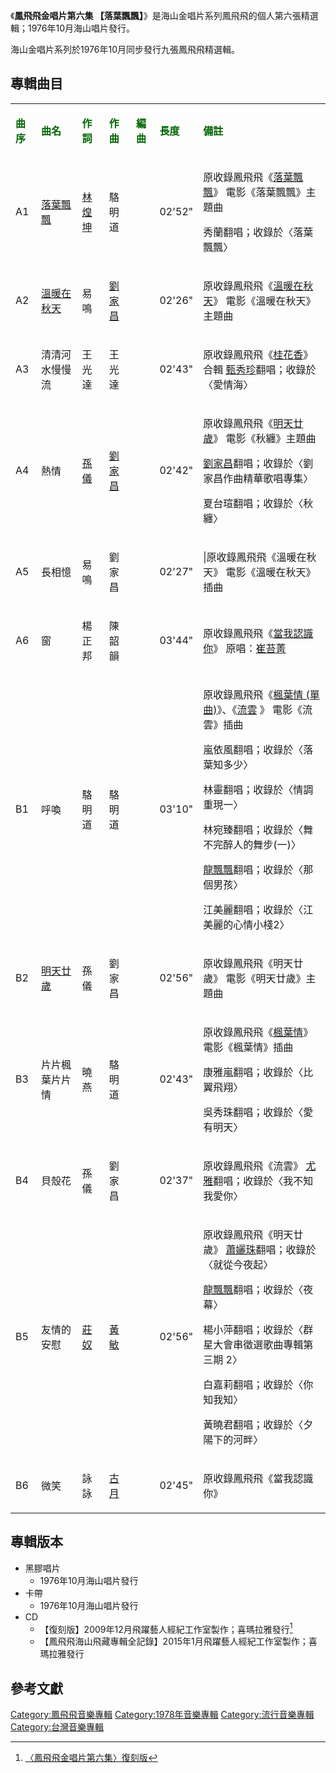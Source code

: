 {{Infobox album <!-- See Wikipedia:WikiProject_Albums -->
| name       = 鳳飛飛金唱片第六集 〈落葉飄飄〉
| type       = 精選輯
| artist     = [[鳳飛飛|鳳飛飛]]
| cover      = 
| released   = 1976年10月
| genre      = [[國語流行音樂|國語流行音樂]]
| length     = 31 分05秒
| label      = 海山唱片
<!-- 未知參數 | number     = LS-7039 -->
| producer   = 
| prev_title = [[鳳飛飛金唱片第五集|鳳飛飛金唱片第五集]]
| prev_year  = 1976 <!-- 10月 -->
| next_title = [[鳳飛飛金唱片第七集|鳳飛飛金唱片第七集]]
| next_year  = 1976 <!-- 10月 -->
}}
《'''鳳飛飛金唱片第六集 【落葉飄飄】'''》是海山金唱片系列鳳飛飛的個人第六張精選輯；1976年10月海山唱片發行。

海山金唱片系列於1976年10月同步發行九張鳳飛飛精選輯。

==專輯曲目==
{| class="wikitable"
|-
| <font color=darkgreen>'''曲序'''</font> || <font color=darkgreen>'''曲名'''</font> || <font color=darkgreen>'''作詞'''</font> || <font color=darkgreen>'''作曲'''</font> || <font color=darkgreen>'''編曲'''</font>|| <font color=darkgreen>'''長度'''</font>  || <font color=darkgreen>'''備註'''</font>
|-
| A1 ||[[落葉飄飄|落葉飄飄]]||[[林煌坤|林煌坤]]||駱明道|| || 02'52"||原收錄鳳飛飛《[[落葉飄飄|落葉飄飄]]》
電影《落葉飄飄》主題曲

秀蘭翻唱；收錄於〈落葉飄飄〉
|-
| A2||[[溫暖在秋天|溫暖在秋天]]||易鳴|| [[劉家昌|劉家昌]] || ||02'26" ||原收錄鳳飛飛《[[溫暖在秋天|溫暖在秋天]]》
電影《溫暖在秋天》主題曲
|-
| A3 ||清清河水慢慢流|| 王光達 ||王光達|| || 02'43" ||原收錄鳳飛飛《[[桂花香|桂花香]]》合輯
[[甄秀珍|甄秀珍]]翻唱；收錄於〈愛情海〉
|-
| A4 || 熱情 || [[孫儀|孫儀]] ||[[劉家昌|劉家昌]] || ||02'42" ||原收錄鳳飛飛《[[明天廿歲|明天廿歲]]》
電影《秋纏》主題曲

[[劉家昌|劉家昌]]翻唱；收錄於〈劉家昌作曲精華歌唱專集〉

夏台瑄翻唱；收錄於〈秋纏〉
|-
| A5 ||長相憶||易鳴||劉家昌|| || 02'27" |||原收錄鳳飛飛《溫暖在秋天》
電影《溫暖在秋天》插曲
|-
| A6 ||窗||楊正邦||陳韶韻|| || 03'44" ||原收錄鳳飛飛《[[當我認識你|當我認識你]]》
原唱：[[崔苔菁|崔苔菁]]
|-
| B1 ||呼喚||駱明道||駱明道|| ||03'10"  ||原收錄鳳飛飛《[[楓葉情_(單曲)|楓葉情 (單曲)]]》、《[[流雲|流雲]] 》
電影《流雲》插曲

嵐依風翻唱；收錄於〈落葉知多少〉

林靈翻唱；收錄於〈情調重現一〉

林宛臻翻唱；收錄於〈舞不完醉人的舞步(一)〉

[[龍飄飄|龍飄飄]]翻唱；收錄於〈那個男孩〉

江美麗翻唱；收錄於〈江美麗的心情小棧2〉
|-
| B2 ||[[明天廿歲|明天廿歲]]|| 孫儀 || 劉家昌 || || 02'56"||原收錄鳳飛飛《明天廿歲》
電影《明天廿歲》主題曲
|-
| B3 ||片片楓葉片片情|| 曉燕 || 駱明道 || || 02'43" ||原收錄鳳飛飛《[[楓葉情|楓葉情]]》
電影《楓葉情》插曲

康雅嵐翻唱；收錄於〈比翼飛翔〉

吳秀珠翻唱；收錄於〈愛有明天〉
|-
| B4 ||貝殼花|| 孫儀 || 劉家昌 || ||02'37"  ||原收錄鳳飛飛《流雲》
[[尤雅|尤雅]]翻唱；收錄於〈我不知我愛你〉
|-
| B5 ||友情的安慰||[[莊奴|莊奴]]||[[黃敏|黃敏]]|| ||02'56"  ||原收錄鳳飛飛《明天廿歲》
[[蕭孋珠|蕭孋珠]]翻唱；收錄於〈就從今夜起〉

[[龍飄飄|龍飄飄]]翻唱；收錄於〈夜幕〉

楊小萍翻唱；收錄於〈群星大會串徵選歌曲專輯第三期 2〉

白嘉莉翻唱；收錄於〈你知我知〉

黃曉君翻唱；收錄於〈夕陽下的河畔〉
|-
| B6 ||微笑||詠詠||[[古月|古月]]|| || 02'45" ||原收錄鳳飛飛《當我認識你》
|}

== 專輯版本 ==
*黑膠唱片
**1976年10月海山唱片發行
*卡帶
**1976年10月海山唱片發行
*CD
**【復刻版】2009年12月飛躍藝人經紀工作室製作；喜瑪拉雅發行<ref>[http://www.5music.com.tw/CDList-C.asp?cdno=430495678563 〈鳳飛飛金唱片第六集〉復刻版]</ref>
**【鳳飛飛海山飛藏專輯全記錄】2015年1月飛躍藝人經紀工作室製作；喜瑪拉雅發行



==參考文獻==
{{reflist}}
[[Category:鳳飛飛音樂專輯|Category:鳳飛飛音樂專輯]]
[[Category:1978年音樂專輯|Category:1978年音樂專輯]]
[[Category:流行音樂專輯|Category:流行音樂專輯]]
[[Category:台灣音樂專輯|Category:台灣音樂專輯]]